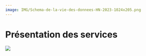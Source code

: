 ```yaml
---
image: IMG/Schema-de-la-vie-des-donnees-HN-2023-1024x205.png
---
```


# Présentation des services

![](IMG/Schema-COMPLET-EN.png)

